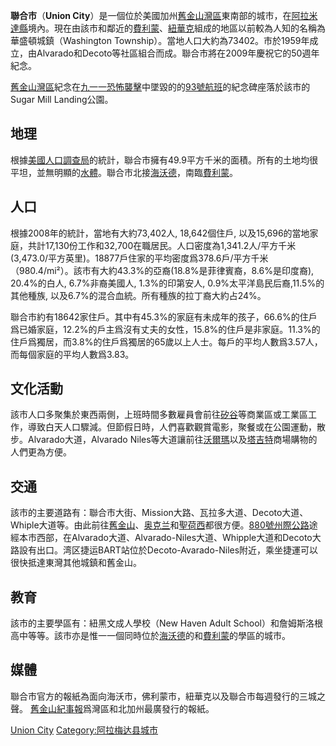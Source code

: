 {{expand language|en}}
{{unreferenced|time=2018-07-17T10:29:32+00:00}}
{{noteTA|1=zh-tw:郡;zh-cn:县;zh-hk:縣;}}
{{For|其他同名城市|联合市}}
{{Infobox Settlement
|official_name            = 聯合市<br>City of Union City, California
|settlement_type          = [[城市|城市]]
|image_skyline            = Union City BART Station.jpg
|imagesize                = 
|image_caption            = [[舊金山灣區捷運系統|舊金山灣區捷運系統]][[联合市站|联合市站]]
|image_seal               = 
|image_map                = Alameda_County_California_Incorporated_and_Unincorporated_areas_Union_City_Highlighted.svg
|mapsize                  = 250x200px
|map_caption              = 位于[[加利福尼亞州|加利福尼亞州]]的[[阿拉米達縣_(美國加州)|阿拉米達縣]]
|image_map1               = 
|mapsize1                 = 
|map_caption1             = 
|subdivision_type         = [[國家列表|國家]]
|subdivision_name         = [[美國|美國]]|subdivision_type1 = [[美國行政區劃|州]]
|subdivision_name1 = [[加利福尼亞州|加利福尼亞州]]
|subdivision_type2 = [[加利福尼亞州行政區劃|縣]]
|subdivision_name2 = [[阿拉米達縣_(美國加州)|阿拉米達縣]]
|government_type          = 
|leader_title             = [[Mayor|Mayor]]
|leader_name              = [[Mark_Green|Mark Green]]
|leader_title1            = [[California_State_Legislature|State Senate]]
|leader_name1             = [[Ellen_M._Corbett|Ellen Corbett]] ([[California_Democratic_Party|D]])
|leader_title2            = [[California_State_Assembly|State Assembly]]
|leader_name2             = [[Alberto_Torrico|Alberto Torrico]] (D)
|leader_title3            = [[California's_13th_congressional_district|U. S. Congress]]
|leader_name3             = [[Pete_Stark|Pete Stark]] (D)
|established_date         = 
|area_magnitude           = 
|area_total_km2           = 49.9
|area_total_sq_mi         = 19.3
|area_land_km2            = 49.9
|area_land_sq_mi          = 19.3
|area_water_km2           = 0
|area_water_sq_mi         = 0
|elevation_ft             = 69
|elevation_m              = 21
|population_as_of         = 2008
|population_footnotes     = 
|population_total         = 73,402
|population_metro         = 
|population_density_km2   = 1340.1
|population_density_sq_mi = 3464.7
|timezone                 = [[太平洋標準時間|太平洋標準時間]]
|utc_offset               = -8
|timezone_DST             = [[太平洋日光節約時間|太平洋日光節約時間]]
|utc_offset_DST           = -7
|postal_code_type         = [[郵政編碼|郵政編碼]]
|postal_code              = 94587
|area_code                = [[Area_code_510|510]]
|blank_name               = [[聯邦資料標準代碼|聯邦資料標準代碼]]
|blank_info               = 06-81204
|blank1_name              = [[Geographic_Names_Information_System|GNIS]] feature ID
|blank1_info              = 0236788
|footnotes                = 
|website                  = 
}}
'''聯合市'''（'''Union City'''）是一個位於美國加州[[舊金山灣區|舊金山灣區]]東南部的城市，在[[阿拉米達縣|阿拉米達縣]]境內。現在由該市和鄰近的[[費利蒙_(加利福尼亞州)|費利蒙]]、[[紐華克_(加利福尼亞州)|紐華克]]組成的地區以前較為人知的名稱為華盛頓城鎮（Washington Township）。當地人口大約為73402。市於1959年成立，由Alvarado和Decoto等社區組合而成。聯合市將在2009年慶祝它的50週年紀念。

[[舊金山灣區|舊金山灣區]]紀念在[[九一一恐怖襲擊|九一一恐怖襲擊]]中墜毀的的[[聯合航空93號班機恐怖襲擊|93號航班]]的紀念碑座落於該市的Sugar Mill Landing公園。

==地理==
根據[[美國人口調查局|美國人口調查局]]的統計，聯合市擁有49.9平方千米的面積。所有的土地均很平坦，並無明顯的[[水體|水體]]。聯合市北接[[海沃德|海沃德]]，南臨[[費利蒙_(加利福尼亞州)|費利蒙]]。

==人口==
根據2008年的統計，當地有大約73,402人, 18,642個住戶, 以及15,696的當地家庭，共計17,130份工作和32,700在職居民。人口密度為1,341.2人/平方千米(3,473.0/平方英里)。18877戶住家的平均密度爲378.6戶/平方千米（980.4/mi²）。該市有大約43.3%的亞裔(18.8%是菲律賓裔，8.6%是印度裔), 20.4%的白人, 6.7%非裔美國人, 1.3%的印第安人, 0.9%太平洋島民后裔,11.5%的其他種族, 以及6.7%的混合血統。所有種族的拉丁裔大約占24%。

聯合市約有18642家住戶。其中有45.3%的家庭有未成年的孩子，66.6%的住戶爲已婚家庭，12.2%的戶主爲沒有丈夫的女性，15.8%的住戶是非家庭。11.3%的住戶爲獨居，而3.8%的住戶爲獨居的65歲以上人士。每戶的平均人數爲3.57人，而每個家庭的平均人數爲3.83。

==文化活動==
該市人口多聚集於東西兩側，上班時間多數雇員會前往[[矽谷|矽谷]]等商業區或工業區工作，導致白天人口驟減。但節假日時，人們喜歡觀賞電影，聚餐或在公園運動，散步。Alvarado大道，Alvarado Niles等大道讓前往[[沃爾瑪|沃爾瑪]]以及[[塔吉特|塔吉特]]商場購物的人們更為方便。

==交通==
該市的主要道路有：聯合市大街、Mission大路、瓦拉多大道、Decoto大道、Whiple大道等。由此前往[[舊金山|舊金山]]、[[奥克兰_(加利福尼亚州)|奥克兰]]和[[聖荷西_(加利福尼亞州)|聖荷西]]都很方便。[[880號州際公路|880號州際公路]]途經本市西部，在Alvarado大道、Alvarado-Niles大道、Whipple大道和Decoto大路設有出口。湾区捷运BART站位於Decoto-Avarado-Niles附近，乘坐捷運可以很快抵達東灣其他城鎮和舊金山。

==教育==

該市的主要學區有：紐黑文成人學校（New Haven Adult School）和詹姆斯洛根高中等等。該市亦是惟一一個同時位於[[海沃德|海沃德]]的{{tsl|en| Chabot College|蛇報大學}}和[[費利蒙_(加利福尼亞州)|費利蒙]]的{{tsl|en| Ohlone College|奧龍尼大學}}學區的城市。

==媒體==

聯合市官方的報紙為面向海沃市，佛利蒙市，紐華克以及聯合市每週發行的三城之聲。
[[舊金山紀事報|舊金山紀事報]]爲灣區和北加州最廣發行的報紙。

{{旧金山湾区城市}}
{{阿拉米達縣 (加利福尼亞州)}}
[[Category:舊金山灣區城市|Union City]]
[[Category:阿拉梅达县城市|Category:阿拉梅达县城市]]